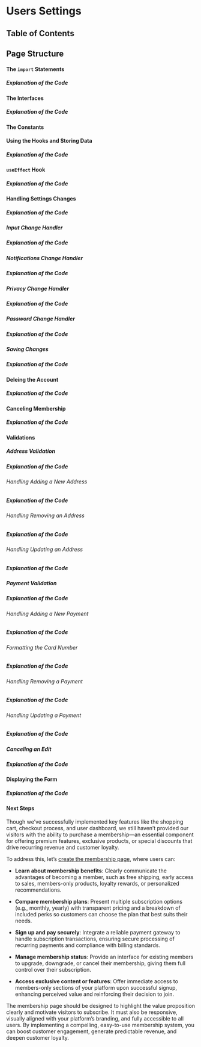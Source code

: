 
# Users Settings

## Table of Contents

## Page Structure

#### The `import` Statements

##### Explanation of the Code

#### The Interfaces

##### Explanation of the Code

#### The Constants

#### Using the Hooks and Storing Data

##### Explanation of the Code

#### `useEffect` Hook

##### Explanation of the Code

#### Handling Settings Changes

##### Explanation of the Code

##### Input Change Handler

##### Explanation of the Code

##### Notifications Change Handler

##### Explanation of the Code

##### Privacy Change Handler

##### Explanation of the Code

##### Password Change Handler

##### Explanation of the Code

##### Saving Changes

##### Explanation of the Code

#### Deleing the Account

##### Explanation of the Code

#### Canceling Membership

##### Explanation of the Code

#### Validations

##### Address Validation

##### Explanation of the Code

###### Handling Adding a New Address

##### Explanation of the Code

###### Handling Removing an Address

##### Explanation of the Code

###### Handling Updating an Address

##### Explanation of the Code

##### Payment Validation

##### Explanation of the Code

###### Handling Adding a New Payment

##### Explanation of the Code

###### Formatting the Card Number

##### Explanation of the Code

###### Handling Removing a Payment

##### Explanation of the Code

###### Handling Updating a Payment

##### Explanation of the Code

##### Canceling an Edit

##### Explanation of the Code

#### Displaying the Form

##### Explanation of the Code

#### Next Steps

Though we’ve successfully implemented key features like the shopping cart, checkout process, and user dashboard, we still haven’t provided our visitors with the ability to purchase a membership—an essential component for offering premium features, exclusive products, or special discounts that drive recurring revenue and customer loyalty.

To address this, let’s [create the membership page](/ecommerce-platform/creating-the-pages/membership), where users can:

- **Learn about membership benefits**:
  Clearly communicate the advantages of becoming a member, such as free shipping, early access to sales, members-only products, loyalty rewards, or personalized recommendations.

- **Compare membership plans**:
  Present multiple subscription options (e.g., monthly, yearly) with transparent pricing and a breakdown of included perks so customers can choose the plan that best suits their needs.

- **Sign up and pay securely**:
  Integrate a reliable payment gateway to handle subscription transactions, ensuring secure processing of recurring payments and compliance with billing standards.

- **Manage membership status**:
  Provide an interface for existing members to upgrade, downgrade, or cancel their membership, giving them full control over their subscription.

- **Access exclusive content or features**:
  Offer immediate access to members-only sections of your platform upon successful signup, enhancing perceived value and reinforcing their decision to join.

The membership page should be designed to highlight the value proposition clearly and motivate visitors to subscribe. It must also be responsive, visually aligned with your platform’s branding, and fully accessible to all users. By implementing a compelling, easy-to-use membership system, you can boost customer engagement, generate predictable revenue, and deepen customer loyalty.

<BackToTop />
